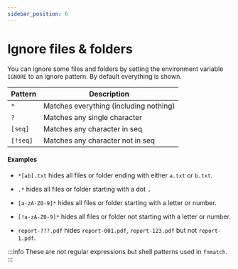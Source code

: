 ```yaml
---
sidebar_position: 6
---
```


# Ignore files & folders

You can ignore some files and folders by setting the environment variable `IGNORE` to an ignore pattern. By default everything is shown.

| Pattern | Description |
|---|---|
| `*` | Matches everything (including nothing) |
| `?` | Matches any single character | 
| `[seq]` | Matches any character in seq | 
| `[!seq]` | Matches any character not in seq | 

#### Examples

- `*[ab].txt` hides all files or folder ending with either `a.txt` or `b.txt`.

- `.*` hides all files or folder starting with a dot <kbd>.</kbd>

- `[a-zA-Z0-9]*` hides all files or folder starting with a letter or number.

- `[!a-zA-Z0-9]*` hides all files or folder not starting with a letter or number.

- `report-???.pdf` hides `report-001.pdf`, `report-123.pdf` but not `report-1.pdf`.

:::info
These are *not* regular expressions but shell patterns used in `fnmatch`.
:::


<EnvConfig name="IGNORE" init="<empty>" values="<pattern>"/>